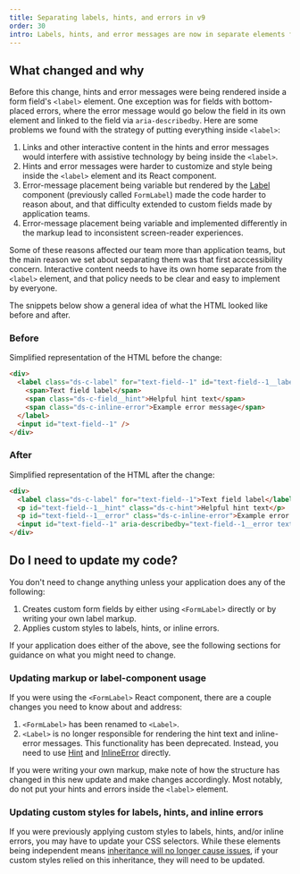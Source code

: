 ```yaml
---
title: Separating labels, hints, and errors in v9
order: 30
intro: Labels, hints, and error messages are now in separate elements for better accessibility and flexibility.
---
```


## What changed and why

Before this change, hints and error messages were being rendered inside a form field's `<label>` element. One exception was for fields with bottom-placed errors, where the error message would go below the field in its own element and linked to the field via `aria-describedby`. Here are some problems we found with the strategy of putting everything inside `<label>`:

1. Links and other interactive content in the hints and error messages would interfere with assistive technology by being inside the `<label>`.
2. Hints and error messages were harder to customize and style being inside the `<label>` element and its React component.
3. Error-message placement being variable but rendered by the [Label](/components/label) component (previously called `FormLabel`) made the code harder to reason about, and that difficulty extended to custom fields made by application teams.
4. Error-message placement being variable and implemented differently in the markup lead to inconsistent screen-reader experiences.

Some of these reasons affected our team more than application teams, but the main reason we set about separating them was that first acccessibility concern. Interactive content needs to have its own home separate from the `<label>` element, and that policy needs to be clear and easy to implement by everyone.

The snippets below show a general idea of what the HTML looked like before and after.

### Before

Simplified representation of the HTML before the change:

```html
<div>
  <label class="ds-c-label" for="text-field--1" id="text-field--1__label">
    <span>Text field label</span>
    <span class="ds-c-field__hint">Helpful hint text</span>
    <span class="ds-c-inline-error">Example error message</span>
  </label>
  <input id="text-field--1" />
</div>
```

### After

Simplified representation of the HTML after the change:

```html
<div>
  <label class="ds-c-label" for="text-field--1">Text field label</label>
  <p id="text-field--1__hint" class="ds-c-hint">Helpful hint text</p>
  <p id="text-field--1__error" class="ds-c-inline-error">Example error message</p>
  <input id="text-field--1" aria-describedby="text-field--1__error text-field--1__hint" />
</div>
```

## Do I need to update my code?

You don't need to change anything unless your application does any of the following:

1. Creates custom form fields by either using `<FormLabel>` directly or by writing your own label markup.
2. Applies custom styles to labels, hints, or inline errors.

If your application does either of the above, see the following sections for guidance on what you might need to change.

### Updating markup or label-component usage

If you were using the `<FormLabel>` React component, there are a couple changes you need to know about and address:

1. `<FormLabel>` has been renamed to `<Label>`.
2. `<Label>` is no longer responsible for rendering the hint text and inline-error messages. This functionality has been deprecated. Instead, you need to use [Hint](/components/hint) and [InlineError](/components/inline-error) directly.

If you were writing your own markup, make note of how the structure has changed in this new update and make changes accordingly. Most notably, do not put your hints and errors inside the `<label>` element.

### Updating custom styles for labels, hints, and inline errors

If you were previously applying custom styles to labels, hints, and/or inline errors, you may have to update your CSS selectors. While these elements being independent means [inheritance will no longer cause issues](https://github.com/CMSgov/design-system/issues/1219), if your custom styles relied on this inheritance, they will need to be updated.